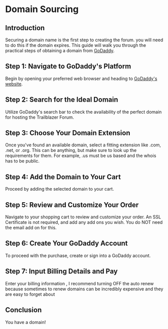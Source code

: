 # Domain Sourcing

## Introduction
Securing a domain name is the first step to creating the forum. you will need to do this if the domain expires. This guide will walk you through the practical steps of obtaining a domain from [GoDaddy](https://www.godaddy.com/).

## Step 1: Navigate to GoDaddy's Platform
Begin by opening your preferred web browser and heading to [GoDaddy's website](https://www.godaddy.com/).

## Step 2: Search for the Ideal Domain
Utilize GoDaddy's search bar to check the availability of the perfect domain for hosting the Trailblazer Forum.

## Step 3: Choose Your Domain Extension
Once you've found an available domain, select a fitting extension like .com, .net, or .org. This can be anything, but make sure to look up the requirements for them. For example, .us must be us based and the whois has to be public.

## Step 4: Add the Domain to Your Cart
Proceed by adding the selected domain to your cart. 

## Step 5: Review and Customize Your Order
Navigate to your shopping cart to review and customize your order. An SSL Certificate is not required, and add any add ons you wish. You do NOT need the email add on for this.

## Step 6: Create Your GoDaddy Account
To proceed with the purchase, create or sign into a GoDaddy account. 

## Step 7: Input Billing Details and Pay
Enter your billing information , I recommend turning OFF the auto renew because sometimes to renew domains can be incredibly expensive and they are easy to forget about

## Conclusion
You have a domain!
